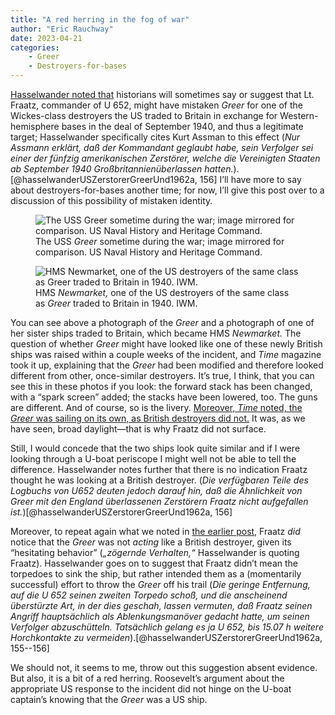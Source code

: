```yaml
---
title: "A red herring in the fog of war"
author: "Eric Rauchway"
date: 2023-04-21
categories:
    - Greer
    - Destroyers-for-bases
---
```


[Hasselwander noted that](https://erauchway.github.io/posts/greer_4_facts_2/) historians will sometimes say or suggest that Lt. Fraatz, commander of U 652, might have mistaken *Greer* for one of the Wickes-class destroyers the US traded to Britain in exchange for Western-hemisphere bases in the deal of September 1940, and thus a legitimate target; Hasselwander specifically cites Kurt Assman to this effect (*Nur Assmann erklärt, daß der Kommandant geglaubt habe, sein Verfolger sei einer der fünfzig amerikanischen Zerstörer, welche die Vereinigten Staaten ab September 1940 Großbritannienüberlassen hatten.*).[@hasselwanderUSZerstorerGreerUnd1962a, 156] I'll have more to say about destroyers-for-bases another time; for now, I'll give this post over to a discussion of this possibility of mistaken identity.


![The USS *Greer* sometime during the war; image mirrored for comparison. US Naval History and Heritage Command.](NH67637.jpeg)

![HMS *Newmarket,* one of the US destroyers of the same class as *Greer* traded to Britain in 1940. IWM.](large_000000.jpg)

[//]: # (https://www.history.navy.mil/content/history/nhhc/our-collections/photography/numerical-list-of-images/nhhc-series/nh-series/NH-67000/NH-67637.html)

[//]: # (https://www.iwm.org.uk/collections/item/object/205120301)

You can see above a photograph of the *Greer* and a photograph of one of her sister ships traded to Britain, which became HMS *Newmarket.* The question of whether *Greer* might have looked like one of these newly British ships was raised within a couple weeks of the incident, and *Time* magazine took it up, explaining that the *Greer* had been modified and therefore looked different from other, once-similar destroyers. It's true, I think, that you can see this in these photos if you look: the forward stack has been changed, with a "spark screen" added; the stacks have been lowered, too. The guns are different. And of course, so is the livery. [Moreover, *Time* noted, the *Greer* was sailing on its own, as British destroyers did not.](https://content.time.com/time/subscriber/article/0,33009,766028,00.html) It was, as we have seen, broad daylight---that is why Fraatz did not surface.

Still, I would concede that the two ships look quite similar and if I were looking through a U-boat periscope I might well not be able to tell the difference. Hasselwander notes further that there is no indication Fraatz thought he was looking at a British destroyer. (*Die verfügbaren Teile des Logbuchs von U652 deuten jedoch darauf hin, daß die Ähnlichkeit von Greer mit den England überlassenen Zerstörern Fraatz nicht aufgefallen ist.*)[@hasselwanderUSZerstorerGreerUnd1962a, 156]

Moreover, to repeat again what we noted in [the earlier post,](https://erauchway.github.io/posts/greer_4_facts_2/) Fraatz *did* notice that the *Greer* was not *acting* like a British destroyer, given its "hesitating behavior" (*„zögernde Verhalten,"* Hasselwander is quoting Fraatz). Hasselwander goes on to suggest that Fraatz didn't mean the torpedoes to sink the ship, but rather intended them as a (momentarily successful) effort to throw the *Greer* off his trail (*Die geringe Entfernung, auf die U 652 seinen zweiten Torpedo schoß, und die anscheinend überstürzte Art, in der dies geschah, lassen vermuten, daß Fraatz seinen Angriff hauptsächlich als Ablenkungsmanöver gedacht hatte, um seinen Verfolger abzuschütteln. Tatsächlich gelang es ja U 652, bis 15.07 h weitere Horchkontakte zu vermeiden*).[@hasselwanderUSZerstorerGreerUnd1962a, 155--156]

We should not, it seems to me, throw out this suggestion absent evidence. But also, it is a bit of a red herring. Roosevelt's argument about the appropriate US response to the incident did not hinge on the U-boat captain's knowing that the *Greer* was a US ship.
